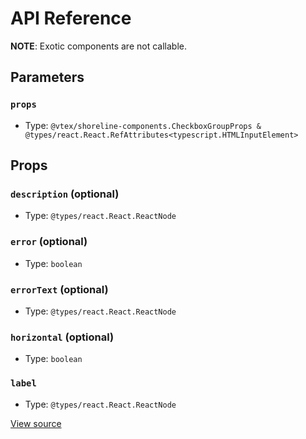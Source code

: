 # API Reference

**NOTE**: Exotic components are not callable.

## Parameters

### `props`

- Type: `@vtex/shoreline-components.CheckboxGroupProps & @types/react.React.RefAttributes<typescript.HTMLInputElement>`

## Props

### `description` (optional)

- Type: `@types/react.React.ReactNode`

### `error` (optional)

- Type: `boolean`

### `errorText` (optional)

- Type: `@types/react.React.ReactNode`

### `horizontal` (optional)

- Type: `boolean`

### `label`

- Type: `@types/react.React.ReactNode`

[View source](https://github.com/vtex/shoreline/blob/79090ad87/packages/components/src/checkbox/checkbox-group.tsx#L9)
